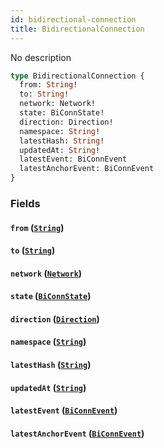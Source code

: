 ```yaml
---
id: bidirectional-connection
title: BidirectionalConnection
---
```


No description

```graphql
type BidirectionalConnection {
  from: String!
  to: String!
  network: Network!
  state: BiConnState!
  direction: Direction!
  namespace: String!
  latestHash: String!
  updatedAt: String!
  latestEvent: BiConnEvent
  latestAnchorEvent: BiConnEvent
}
```

### Fields

#### `from` ([`String`](/V1/cyberconnect-api/reference/scalars/string))

#### `to` ([`String`](/V1/cyberconnect-api/reference/scalars/string))

#### `network` ([`Network`](V1/cyberconnect-api/reference/enums/network))

#### `state` ([`BiConnState`](/V1/cyberconnect-api/reference/enums/bi-conn-state))

#### `direction` ([`Direction`](/V1/cyberconnect-api/reference/enums/direction))

#### `namespace` ([`String`](/V1/cyberconnect-api/reference/scalars/string))

#### `latestHash` ([`String`](/V1/cyberconnect-api/reference/scalars/string))

#### `updatedAt` ([`String`](/V1/cyberconnect-api/reference/scalars/string))

#### `latestEvent` ([`BiConnEvent`](/V1/cyberconnect-api/reference/objects/bi-conn-event))

#### `latestAnchorEvent` ([`BiConnEvent`](/V1/cyberconnect-api/reference/objects/bi-conn-event))
